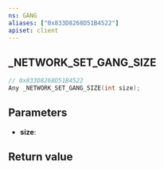 ```yaml
---
ns: GANG
aliases: ["0x833D8268D51B4522"]
apiset: client
---
```

## _NETWORK_SET_GANG_SIZE

```c
// 0x833D8268D51B4522
Any _NETWORK_SET_GANG_SIZE(int size);
```


## Parameters
* **size**:

## Return value